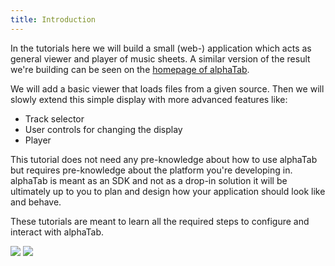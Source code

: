 ```yaml
---
title: Introduction
---
```


In the tutorials here we will build a small (web-) application which acts as general viewer
and player of music sheets. A similar version of the result we're building can be seen
on the [homepage of alphaTab](/). 

We will add a basic viewer that loads files from a given source. Then we will slowly extend this
simple display with more advanced features like: 

- Track selector
- User controls for changing the display
- Player

This tutorial does not need any pre-knowledge about how to use alphaTab but requires pre-knowledge about
the platform you're developing in. alphaTab is meant as an SDK and not as a drop-in solution it will be 
ultimately up to you to plan and design how your application should look like and behave. 

These tutorials are meant to learn all the required steps to configure and interact with alphaTab. 

<img src="/img/tutorial-net/result.png" class="thumbnail" />
<img src="/img/tutorial-web/result.png" class="thumbnail" />

